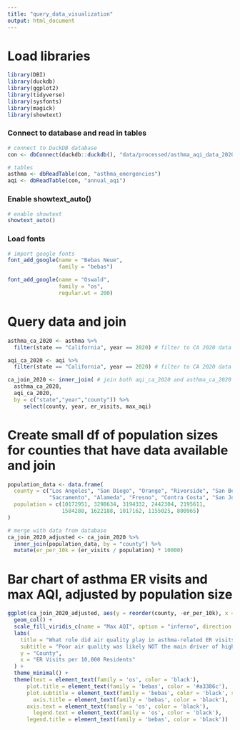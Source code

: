 ```yaml
---
title: "query_data_visualization"
output: html_document
---
```


# Load libraries
```r
library(DBI)
library(duckdb)
library(ggplot2)
library(tidyverse)
library(sysfonts)
library(magick)
library(showtext)
```

### Connect to database and read in tables
```r
# connect to DuckDB database
con <- dbConnect(duckdb::duckdb(), "data/processed/asthma_aqi_data_2020_2022.duckdb")

# tables
asthma <- dbReadTable(con, "asthma_emergencies")
aqi <- dbReadTable(con, "annual_aqi")
```
### Enable showtext_auto()
```r
# enable showtext 
showtext_auto()
```

### Load fonts
```r
# import google fonts
font_add_google(name = "Bebas Neue",
                family = "bebas")

font_add_google(name = "Oswald",
                family = "os",
                regular.wt = 200)
```

# Query data and join 
```r
asthma_ca_2020 <- asthma %>%
  filter(state == "California", year == 2020) # filter to CA 2020 data

aqi_ca_2020 <- aqi %>%
  filter(state == "California", year == 2020) # filter to CA 2020 data

ca_join_2020 <- inner_join( # join both aqi_ca_2020 and asthma_ca_2020 
  asthma_ca_2020,
  aqi_ca_2020,
  by = c("state","year","county")) %>%
     select(county, year, er_visits, max_aqi)

```

# Create small df of population sizes for counties that have data available and join
```r
population_data <- data.frame(
  county = c("Los Angeles", "San Diego", "Orange", "Riverside", "San Bernardino",
             "Sacramento", "Alameda", "Fresno", "Contra Costa", "San Joaquin"),
  population = c(10172951, 3298634, 3194332, 2442304, 2195611,
                 1584288, 1622188, 1017162, 1155025, 800965)
)

# merge with data from database
ca_join_2020_adjusted <- ca_join_2020 %>%
  inner_join(population_data, by = "county") %>%
  mutate(er_per_10k = (er_visits / population) * 10000)
```

# Bar chart of asthma ER visits and max AQI, adjusted by population size 
```r

ggplot(ca_join_2020_adjusted, aes(y = reorder(county, -er_per_10k), x = er_per_10k, fill = max_aqi)) +
  geom_col() +
  scale_fill_viridis_c(name = "Max AQI", option = "inferno", direction = -1) +
  labs(
    title = "What role did air quality play in asthma-related ER visits in 2020?",
    subtitle = "Poor air quality was likely NOT the main driver of high ER asthma visits in CA in 2020.",
    y = "County",
    x = "ER Visits per 10,000 Residents"
  ) +
  theme_minimal() +
  theme(text = element_text(family = 'os', color = 'black'),
      plot.title = element_text(family = 'bebas', color = '#a3386c'),
      plot.subtitle = element_text(family = 'bebas', color = 'black', size = 10),
        axis.title = element_text(family = 'bebas', color = 'black'),
      axis.text = element_text(family = 'os', color = 'black'),
        legend.text = element_text(family = 'os', color = 'black'),
      legend.title = element_text(family = 'bebas', color = 'black'))
 

```


